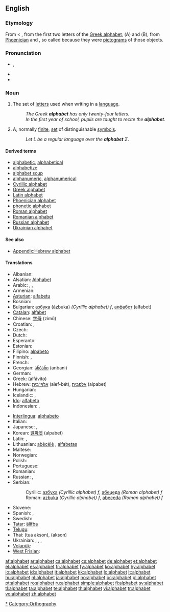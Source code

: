 {{wikipedia}}
{{also|Alphabet}}
==English==

===Etymology===
From {{LL.}} {{term|alphabetum|alphabētum|lang=la}} < {{etyl|grc}} {{term|sc=polytonic|ἀλφάβητος|tr=alphabētos|lang=grc}}, from the first two letters of the [[Greek alphabet]], {{term|alpha}} (Α) and {{term|beta}} (Β), from [[Phoenician]] {{term|aleph}} {{term|sc=Phnx|𐤀||ox|lang=phn}} and {{term|beth}} {{term|sc=Phnx|𐤁||house|lang=phn}}, so called because they were [[pictogram]]s of those objects.

===Pronunciation===
* {{IPA|/ˈæl.fəˌbɛt/}}, {{SAMPA|/"{lf@%bEt/}}
* {{audio|en-us-alphabet.ogg|Audio (US)}}
* {{hyphenation|al|pha|bet}}

===Noun===
{{en-noun}}

# The set of [[letter]]s used when writing in a [[language]].
#:''The Greek '''alphabet''' has only twenty-four letters.''
#:''In the first year of school, pupils are taught to recite the '''alphabet'''.''
# {{computer science}} A, normally [[finite]], [[set]] of distinguishable [[symbol]]s.
#:''Let <math>L</math> be a regular language over the '''alphabet''' <math>\Sigma</math>''.

====Derived terms====
* [[alphabetic]], [[alphabetical]]
* [[alphabetize]]
* [[alphabet soup]]
* [[alphanumeric]], [[alphanumerical]]
* [[Cyrillic alphabet]]
* [[Greek alphabet]]
* [[Latin alphabet]]
* [[Phoenician alphabet]]
* [[phonetic alphabet]]
* [[Roman alphabet]]
* [[Romanian alphabet]]
* [[Russian alphabet]]
* [[Ukrainian alphabet]]

====See also====
* [[Appendix:Hebrew alphabet]]

====Translations====
{{trans-top|an ordered set of letters used in a language}}
* Albanian: {{t+|sq|alfabet|xs=Albanian}}
* Alsatian: [[Alphabet]]
* Arabic: {{Arab|[[حروف الهجاء|حُرُوفُ الهِجَاء]]}} {{IPAchar|(ħurúːf al-hijáː’)}}, {{Arab|[[ابجد|أبْجَد]]}} {{IPAchar|(’ábʤad)}}, {{Arab|[[الألفباء|الألِفْبَاء]]}} {{IPAchar|(al-’alifbáː’)}}
* Armenian: {{t-|hy|այբուբեն|tr=aybuben|sc=Armn|xs=Armenian}}
* [[Asturian]]: [[alfabetu]] {{m}}
* Bosnian: {{t+|bs|abeceda|f}}
* Bulgarian: [[азбука]] (ázbuka) ''(Cyrillic alphabet) f'', [[алфабет]] (alfabet)
* [[Catalan]]: [[alfabet]] {{m}}
* Chinese: [[字母]] (zìmǔ)
* Croatian: {{t+|hr|abeceda|f|alt=abecéda}}, {{t-|hr|alfabet|m|alt=alfàbēt}}
* Czech: {{t+|cs|abeceda|f}}
* Dutch: {{t+|nl|alfabet}}
* Esperanto: {{t+|eo|alfabeto|xs=Esperanto}}
* Estonian: {{t+|et|tähestik}}
* Filipino: [[alpabeto]]
* Finnish: {{t+|fi|aakkoset|p}}, {{t+|fi|aakkosto}}
* French: {{t+|fr|alphabet|m}}
* Georgian: [[ანბანი]] (anbani)
* German: {{t+|de|Alphabet|n}}
* Greek: {{t+|el|αλφάβητο|n|sc=Grek}} (alfávito)
* Hebrew: [[אלף־בית]] (alef-bét), [[אלפבית]] (alpabet)
* Hungarian: {{t+|hu|ábécé}}
* Icelandic: {{t+|is|stafróf|n}}, {{t-|is|rittáknakerfi|n}}
* [[Ido]]: [[alfabeto]]
* Indonesian: {{t+|id|abjad|xs=Indonesian}}, {{t+|id|alfabet|xs=Indonesian}}
{{trans-mid}}
* [[Interlingua]]: [[alphabeto]]
* Italian: {{t+|it|alfabeto|m}}
* Japanese: {{t+|ja|アルファベット|tr=arufabetto|sc=Jpan}}, {{t+|ja|文字|tr=moji|sc=Jpan}}
* Korean: [[알파벳]] (alpabet)
* Latin: {{t+|la|alphabetum|n}}, {{t+|la|abecedarium|n|alt=abecedārium}}
* Lithuanian: [[abėcėlė]] {{f}}, [[alfabetas]] {{m}}
* Maltese: {{t-|mt|alfabet|xs=Maltese}}
* Norwegian: {{t+|no|alfabet|n}}
* Polish: {{t+|pl|alfabet|m}}
* Portuguese: {{t+|pt|alfabeto|m}}
* Romanian: {{t+|ro|alfabet|n}}
* Russian: {{t+|ru|алфавит|m|tr=alfavít|sc=Cyrl}}, {{t+|ru|азбука|f|tr=ázbuka|sc=Cyrl}}
* Serbian:
*: Cyrillic: [[азбука]] ''(Cyrillic alphabet) f'', [[абецеда]] ''(Roman alphabet) f''
*: Roman: [[azbuka]] ''(Cyrillic alphabet) f'', [[abeceda]] ''(Roman alphabet) f''
* Slovene: {{t+|sl|abeceda|f}}
* Spanish: {{t+|es|alfabeto|m}}, {{t+|es|abecedario|m}}
* Swedish: {{t+|sv|alfabet|n}}
* [[Tatar]]: [[älifba]]
* [[Telugu]]: {{t|te|అక్షరమాల|tr=aksharamaala|sc=Telu}}
* Thai: {{Thai|[[ตัวอักษร]]}} (tua akson), {{Thai|[[อักษร]]}} (akson)
* Ukrainian: {{t+|uk|абетка|f|tr=abétka|sc=Cyrl|xs=Ukrainian}}, {{t+|uk|алфавіт|m|tr=alfávít|sc=Cyrl|xs=Ukrainian}}, {{t+|uk|азбука|f|tr=azbúka|sc=Cyrl|xs=Ukrainian}}, {{t-|uk|альфабет|m|tr=al’fabét|sc=Cyrl|xs=Ukrainian}}
* [[Volapük]]: {{t+|vo|lafab|xs=Volapük}}
* [[West Frisian]]: {{t+|fy|alfabet|n|xs=West Frisian}}
{{trans-bottom}}

[[Category:Alphabets|*]]
[[Category:Orthography]]

[[af:alphabet]]
[[ar:alphabet]]
[[ca:alphabet]]
[[cs:alphabet]]
[[de:alphabet]]
[[et:alphabet]]
[[el:alphabet]]
[[es:alphabet]]
[[fr:alphabet]]
[[fy:alphabet]]
[[ko:alphabet]]
[[hy:alphabet]]
[[io:alphabet]]
[[id:alphabet]]
[[it:alphabet]]
[[kk:alphabet]]
[[lo:alphabet]]
[[lt:alphabet]]
[[hu:alphabet]]
[[nl:alphabet]]
[[ja:alphabet]]
[[no:alphabet]]
[[oc:alphabet]]
[[pl:alphabet]]
[[pt:alphabet]]
[[ro:alphabet]]
[[ru:alphabet]]
[[simple:alphabet]]
[[fi:alphabet]]
[[sv:alphabet]]
[[tl:alphabet]]
[[ta:alphabet]]
[[te:alphabet]]
[[th:alphabet]]
[[vi:alphabet]]
[[tr:alphabet]]
[[vo:alphabet]]
[[zh:alphabet]]